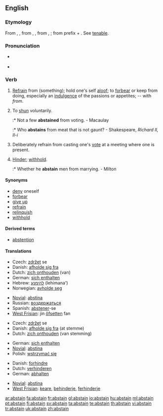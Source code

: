 ==English==

===Etymology===
From {{etyl|ang}} {{term|absteynen|lang=ang}}, {{term|abstenen|lang=ang}}, from {{etyl|fro}} {{term|astenir|lang=fro}}, {{term|abstenir|lang=fro}}, from {{etyl|la}} {{term|abstinere|lang=la}}, {{term|abstentum||keep or refrain from|lang=la}}; from prefix {{term|abs-|from|lang=la}} + {{term|tenere|hold|lang=la}}. See [[tenable]].

===Pronunciation===
* {{a|RP}} {{IPA|/əbˈsteɪn/}}
* {{rhymes|eɪn}}

===Verb===
{{en-verb}}

# {{intransitive}} [[refrain|Refrain]] from (something); hold one's self [[aloof]]; to [[forbear]] or keep from doing, especially an [[indulgence]] of the passions or appetites; -- with ''from''.
# {{intransitive}} To [[shun]] voluntarily.
#:* Not a few '''abstained''' from voting. - Macaulay
#:* Who '''abstains''' from meat that is not gaunt? - Shakespeare, ''Richard II, II-i''
# {{intransitive}} Deliberately refrain from casting one's [[vote]] at a meeting where one is present.
# {{transitive}} [[hinder|Hinder]]; [[withhold]].
#:* Whether he '''abstain''' men from marrying. - Milton

====Synonyms====
* [[deny]] oneself
* [[forbear]]
* [[give up]]
* [[refrain]]
* [[relinquish]]
* [[withhold]]

====Derived terms====
* [[abstention]]

====Translations====
{{trans-top|refrain from}}
* Czech: [[zdržet]] se
* Danish: [[afholde sig fra]]
* Dutch: [[zich onthouden]] (van)
* German: [[sich enthalten]]
* Hebrew: [[להימנע]] (lehimana')
* Norwegian: [[avholde seg]]
{{trans-mid}}
* [[Novial]]: [[abstina]]
* Russian: [[воздержаться]]
* Spanish: [[abstener]]-se
* [[West Frisian]]: jin [[ôfsetten]] fan
{{trans-bottom}}

{{trans-top|refrain from voting}}
* Czech: [[zdržet]] se
* Danish: [[afholde sig fra]] (at stemme)
* Dutch: [[zich onthouden]] (van stemming)
{{trans-mid}}
* German: [[sich enthalten]]
* [[Novial]]: [[abstina]]
* Polish: [[wstrzymać się]]
{{trans-bottom}}

{{trans-top|hinder, withhold}}
* Danish: [[forhindre]]
* Dutch: [[verhinderen]]
* German: [[abhalten]]
{{trans-mid}}
* [[Novial]]: [[abstina]]
* [[West Frisian]]: [[keare]], [[behinderje]], [[ferhinderje]]
{{trans-bottom}}

[[ar:abstain]]
[[fa:abstain]]
[[fr:abstain]]
[[gl:abstain]]
[[io:abstain]]
[[hu:abstain]]
[[ml:abstain]]
[[pt:abstain]]
[[fi:abstain]]
[[sv:abstain]]
[[ta:abstain]]
[[te:abstain]]
[[th:abstain]]
[[vi:abstain]]
[[tr:abstain]]
[[uk:abstain]]
[[zh:abstain]]